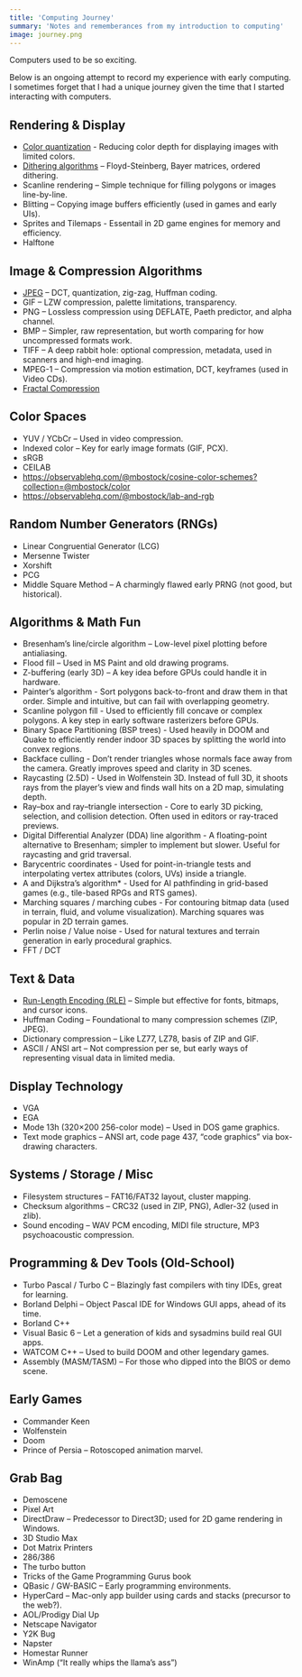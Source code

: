 ```yaml
---
title: 'Computing Journey'
summary: 'Notes and rememberances from my introduction to computing'
image: journey.png
---
```


Computers used to be so exciting.

Below is an ongoing attempt to record my experience with early computing. I sometimes forget that I had a unique journey given the time that I started interacting with computers.

## Rendering & Display

-   [Color quantization](./quantization) - Reducing color depth for displaying images with limited colors.
-   [Dithering algorithms](./dithering) – Floyd-Steinberg, Bayer matrices, ordered dithering.
-   Scanline rendering – Simple technique for filling polygons or images line-by-line.
-   Blitting – Copying image buffers efficiently (used in games and early UIs).
-   Sprites and Tilemaps - Essentail in 2D game engines for memory and efficiency.
-   Halftone

## Image & Compression Algorithms

-   [JPEG](https://colab.research.google.com/drive/1XuRsUmFmAJ2lEuvaJp4W58M9FYUzW5hT?usp=drive_link) – DCT, quantization, zig-zag, Huffman coding.
-   GIF – LZW compression, palette limitations, transparency.
-   PNG – Lossless compression using DEFLATE, Paeth predictor, and alpha channel.
-   BMP – Simpler, raw representation, but worth comparing for how uncompressed formats work.
-   TIFF – A deep rabbit hole: optional compression, metadata, used in scanners and high-end imaging.
-   MPEG-1 – Compression via motion estimation, DCT, keyframes (used in Video CDs).
-   [Fractal Compression](https://en.wikipedia.org/wiki/Fractal_compression#:~:text=An%20inherent%20feature%20of%20fractal,known%20as%20%22fractal%20scaling%22.)

## Color Spaces

-   YUV / YCbCr – Used in video compression.
-   Indexed color – Key for early image formats (GIF, PCX).
-   sRGB
-   CEILAB
-   https://observablehq.com/@mbostock/cosine-color-schemes?collection=@mbostock/color
-   https://observablehq.com/@mbostock/lab-and-rgb

## Random Number Generators (RNGs)

-   Linear Congruential Generator (LCG)
-   Mersenne Twister
-   Xorshift
-   PCG
-   Middle Square Method – A charmingly flawed early PRNG (not good, but historical).

## Algorithms & Math Fun

-   Bresenham’s line/circle algorithm – Low-level pixel plotting before antialiasing.
-   Flood fill – Used in MS Paint and old drawing programs.
-   Z-buffering (early 3D) – A key idea before GPUs could handle it in hardware.
-   Painter’s algorithm - Sort polygons back-to-front and draw them in that order. Simple and intuitive, but can fail with overlapping geometry.
-   Scanline polygon fill - Used to efficiently fill concave or complex polygons. A key step in early software rasterizers before GPUs.
-   Binary Space Partitioning (BSP trees) - Used heavily in DOOM and Quake to efficiently render indoor 3D spaces by splitting the world into convex regions.
-   Backface culling - Don’t render triangles whose normals face away from the camera. Greatly improves speed and clarity in 3D scenes.
-   Raycasting (2.5D) - Used in Wolfenstein 3D. Instead of full 3D, it shoots rays from the player’s view and finds wall hits on a 2D map, simulating depth.
-   Ray–box and ray–triangle intersection - Core to early 3D picking, selection, and collision detection. Often used in editors or ray-traced previews.
-   Digital Differential Analyzer (DDA) line algorithm - A floating-point alternative to Bresenham; simpler to implement but slower. Useful for raycasting and grid traversal.
-   Barycentric coordinates - Used for point-in-triangle tests and interpolating vertex attributes (colors, UVs) inside a triangle.
-   A and Dijkstra’s algorithm\* - Used for AI pathfinding in grid-based games (e.g., tile-based RPGs and RTS games).
-   Marching squares / marching cubes - For contouring bitmap data (used in terrain, fluid, and volume visualization). Marching squares was popular in 2D terrain games.
-   Perlin noise / Value noise - Used for natural textures and terrain generation in early procedural graphics.
-   FFT / DCT

## Text & Data

-   [Run-Length Encoding (RLE)](https://colab.research.google.com/drive/1ZN6VC7Q509JBAfMW9k4EHm7n4RYSUlP7?usp=sharing) – Simple but effective for fonts, bitmaps, and cursor icons.
-   Huffman Coding – Foundational to many compression schemes (ZIP, JPEG).
-   Dictionary compression – Like LZ77, LZ78, basis of ZIP and GIF.
-   ASCII / ANSI art – Not compression per se, but early ways of representing visual data in limited media.

## Display Technology

-   VGA
-   EGA
-   Mode 13h (320×200 256-color mode) – Used in DOS game graphics.
-   Text mode graphics – ANSI art, code page 437, “code graphics” via box-drawing characters.

## Systems / Storage / Misc

-   Filesystem structures – FAT16/FAT32 layout, cluster mapping.
-   Checksum algorithms – CRC32 (used in ZIP, PNG), Adler-32 (used in zlib).
-   Sound encoding – WAV PCM encoding, MIDI file structure, MP3 psychoacoustic compression.

## Programming & Dev Tools (Old-School)

-   Turbo Pascal / Turbo C – Blazingly fast compilers with tiny IDEs, great for learning.
-   Borland Delphi – Object Pascal IDE for Windows GUI apps, ahead of its time.
-   Borland C++
-   Visual Basic 6 – Let a generation of kids and sysadmins build real GUI apps.
-   WATCOM C++ – Used to build DOOM and other legendary games.
-   Assembly (MASM/TASM) – For those who dipped into the BIOS or demo scene.

## Early Games

-   Commander Keen
-   Wolfenstein
-   Doom
-   Prince of Persia – Rotoscoped animation marvel.

## Grab Bag

-   Demoscene
-   Pixel Art
-   DirectDraw – Predecessor to Direct3D; used for 2D game rendering in Windows.
-   3D Studio Max
-   Dot Matrix Printers
-   286/386
-   The turbo button
-   Tricks of the Game Programming Gurus book
-   QBasic / GW-BASIC – Early programming environments.
-   HyperCard – Mac-only app builder using cards and stacks (precursor to the web?).
-   AOL/Prodigy Dial Up
-   Netscape Navigator
-   Y2K Bug
-   Napster
-   Homestar Runner
-   WinAmp (“It really whips the llama’s ass”)

